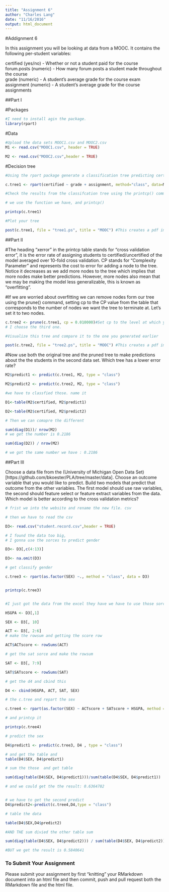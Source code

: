 ```yaml
---
title: "Assignment 6"
author: "Charles Lang"
date: "11/16/2016"
output: html_document
---
```

#Addignment 6

In this assignment you will be looking at data from a MOOC. It contains the following per-student variables:

certified (yes/no) - Whether or not a student paid for the course  
forum.posts (numeric) - How many forum posts a student made throughout the course  
grade (numeric) - A student's average grade for the course exam  
assignment (numeric) - A student's average grade for the course assignments  

##Part I

#Packages
```r
#I need to install agin the package.
library(rpart)
```

#Data
```r
#Upload the data sets MOOC1.csv and MOOC2.csv
M1 <- read.csv("MOOC1.csv", header = TRUE)

M2 <- read.csv("MOOC2.csv",header = TRUE)

```

#Decision tree
```r
#Using the rpart package generate a classification tree predicting certified from the other variables in the M1 data frame. Which variables should you use?

c.tree1 <- rpart(certified ~ grade + assignment, method="class", data=M1)

#Check the results from the classifcation tree using the printcp() command

# we use the function we have, and printcp()

printcp(c.tree1)

#Plot your tree

post(c.tree1, file = "tree1.ps", title = "MOOC") #This creates a pdf image of the tree

```

##Part II

#The heading "xerror" in the printcp table stands for "cross validation error", it is the error rate of assigning students to certified/uncertified of the model averaged over 10-fold cross validation. CP stands for "Complexity Parameter" and represents the cost to error for adding a node to the tree. Notice it decreases as we add more nodes to the tree which implies that more nodes make better predictions. However, more nodes also mean that we may be making the model less generalizable, this is known as "overfitting".

#If we are worried about overfitting we can remove nodes form our tree using the prune() command, setting cp to the CP value from the table that corresponds to the number of nodes we want the tree to terminate at. Let's set it to two nodes.

```r
c.tree2 <- prune(c.tree1, cp = 0.010000)#Set cp to the level at which you want the tree to end
# I choose the third one.

#Visualize this tree and compare it to the one you generated earlier

post(c.tree2, file = "tree2.ps", title = "MOOC") #This creates a pdf image of the tree
```

#Now use both the original tree and the pruned tree to make predictions about the the students in the second data set. Which tree has a lower error rate?

```r
M2$predict1 <- predict(c.tree1, M2, type = "class")

M2$predict2 <- predict(c.tree2, M2, type = "class")

#we have to classfied those. name it

D1<-table(M2$certified, M2$predict1)

D2<-table(M2$certified, M2$predict2)

# Then we can comapre the different 

sum(diag(D1))/ nrow(M2)
# we get the number is 0.2186

sum(diag(D2)) / nrow(M2)

# we got the same number we have : 0.2186


```

##Part III

Choose a data file from the (University of Michigan Open Data Set)[https://github.com/bkoester/PLA/tree/master/data]. Choose an outcome variable that you would like to predict. Build two models that predict that outcome from the other variables. The first model should use raw variables, the second should feature select or feature extract variables from the data. Which model is better according to the cross validation metrics?

```r
# frist we into the website and rename the new file. csv

# then we have to read the csv

D3<- read.csv("student.record.csv",header = TRUE)

# I found the data too big, 
# I gonna use the sorces to predict gender

D3<- D3[,c(4:13)]

D3<- na.omit(D3)

# get classify gender

c.tree3 <- rpart(as.factor(SEX) ~., method = "class", data = D3)


printcp(c.tree3)


#I just got the data from the excel they have we have to use those sorce and predit

HSGPA <- D3[,1]

SEX <- D3[, 10]

ACT <- D3[, 2:6]
# make the rowsum and getting the score row 

ACT$ACTscore <- rowSums(ACT)

# get the sat sorce and make the rowsum

SAT <- D3[, 7:9]

SAT$SATscore <- rowSums(SAT)

# get the d4 and cbind this 

D4 <- cbind(HSGPA, ACT, SAT, SEX)

# the c.tree and repart the sex 

c.tree4 <- rpart(as.factor(SEX) ~ ACTscore + SATscore + HSGPA, method = "class", data = D4)

# and printcp it 

printcp(c.tree4)

# predict the sex 

D4$predict1 <- predict(c.tree3, D4 , type = "class")

# and get the table and 
table(D4$SEX, D4$predict1)

# sum the those  and get table

sum(diag(table(D4$SEX, D4$predict1)))/sum(table(D4$SEX, D4$predict1))

# and we could get the the result: 0.6364782



```
```r
# we have to get the second predict
D4$predict2<-predict(c.tree4,D4,type = "class")

# table the data 

table(D4$SEX,D4$predict2)

#AND THE sum divied the other table sum

sum(diag(table(D4$SEX, D4$predict2))) / sum(table(D4$SEX, D4$predict2))

#BUT we get the result is 0.5840641
```


### To Submit Your Assignment

Please submit your assignment by first "knitting" your RMarkdown document into an html file and then commit, push and pull request both the RMarkdown file and the html file.